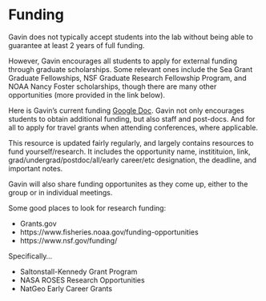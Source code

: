# Funding {#funding}

Gavin does not typically accept students into the lab without being able to guarantee at least 2 years of full funding. 

However, Gavin encourages all students to apply for external funding through graduate scholarships. Some relevant ones include the Sea Grant Graduate Fellowships, NSF Graduate Research Fellowship Program, and NOAA Nancy Foster scholarships, though there are many other opportunities (more provided in the link below).

Here is Gavin's current funding [Google Doc](https://docs.google.com/spreadsheets/d/1YGtSWJj2socIGtHLbBpHmJ7rPeDiECsdjgIz8FxUYMA/edit?ts=5e289f99#gid=0). Gavin not only encourages students to obtain additional funding, but also staff and post-docs. And for all to apply for travel grants when attending conferences, where applicable. 

This resource is updated fairly regularly, and largely contains resources to fund yourself/research. It includes the opportunity name, institituion, link, grad/undergrad/postdoc/all/early career/etc designation, the deadline, and important notes. 

Gavin will also share funding opportunites as they come up, either to the group or in individual meetings. 

Some good places to look for research funding:

* Grants.gov
* https://www.fisheries.noaa.gov/funding-opportunities
* https://www.nsf.gov/funding/

Specifically...

* Saltonstall-Kennedy Grant Program
* NASA ROSES Research Opportunities
* NatGeo Early Career Grants